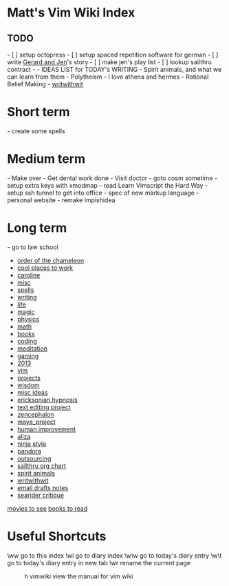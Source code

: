 = Matt's Vim Wiki Index =
== TODO ==
- [ ] setup octopress
- [ ] setup spaced repetition software for german
- [ ] write [[Gerard and Jen]]'s story
- [ ] make jen's play list
- [ ] lookup sailthru contract
-
- IDEAS LIST for TODAY's WRITING
- Spirit animals, and what we can learn from them
- Polytheism
-       I love athena and hermes
- Rational Belief Making
- [[writwithwit]]

= Short term =
- create some spells

= Medium term = 
- Make over
- Get dental work done
- Visit doctor
- goto cosm sometime
- setup extra keys with xmodmap
- read Learn Vimscript the Hard Way
- setup ssh tunnel to get into office
- spec of new markup language
- personal website
- remake impishidea

= Long term = 
- go to law school

* [[order of the chameleon]]
* [[cool places to work]]
* [[caroline]]
* [[misc]]
* [[spells]]
* [[writing]]
* [[life]]
* [[magic]]
* [[physics]]
* [[math]]
* [[books]]
* [[coding]]
* [[meditation]]
* [[gaming]]
* [[2013]]
* [[vim]]
* [[projects]]
* [[wisdom]]
* [[misc ideas]]
* [[ericksonian hypnosis]]
* [[text editing project]]
* [[zencephalon]]
* [[maya_project]]
* [[human improvement]]
* [[aliza]]
* [[ninja style]]
* [[pandora]]
* [[outsourcing]]
* [[sailthru org chart]]
* [[spirit animals]]
* [[writwithwit]]
* [[email drafts notes]]
*[[searider critique]]


[[movies to see]]
[[books to read]]

= Useful Shortcuts =

\ww             go to this index
\wi             go to diary index
\w\w            go to today's diary entry
\w\t            go to today's diary entry in new tab
\wr             rename the current page
:h vimwiki      view the manual for vim wiki
